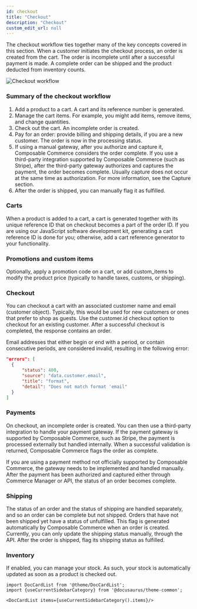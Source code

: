 ```yaml
---
id: checkout
title: "Checkout"
description: "Checkout"
custom_edit_url: null
---
```





The checkout workflow ties together many of the key concepts covered in this section. When a customer initiates the checkout process, an order is created from the cart. The order is incomplete until after a successful payment is made. A complete order can be shipped and the product deducted from inventory counts.

![Checkout workflow](/assets/checkout-flow.png)

### Summary of the checkout workflow

1. Add a product to a cart. A cart and its reference number is generated.
2. Manage the cart items. For example, you might add items, remove items, and change quantities.
3. Check out the cart. An incomplete order is created.
4. Pay for an order: provide billing and shipping details, if you are a new customer. The order is now in the processing status.
5. If using a manual gateway, after you authorize and capture it, Composable Commerce considers the order complete. If you use a third-party integration supported by Composable Commerce (such as Stripe), after the third-party gateway authorizes and captures the payment, the order becomes complete. Usually capture does not occur at the same time as authorization. For more information, see the Capture section.
6. After the order is shipped, you can manually flag it as fulfilled.

### Carts

When a product is added to a cart, a cart is generated together with its unique reference ID that on checkout becomes a part of the order ID. If you are using our JavaScript software development kit, generating a cart reference ID is done for you; otherwise, add a cart reference generator to your functionality.

### Promotions and custom items

Optionally, apply a promotion code on a cart, or add custom_items to modify the product price (typically to handle taxes, customs, or shipping).

### Checkout

You can checkout a cart with an associated customer name and email (customer object). Typically, this would be used for new customers or ones that prefer to shop as guests. Use the customer.id checkout option to checkout for an existing customer. After a successful checkout is completed, the response contains an order.

Email addresses that either begin or end with a period, or contain consecutive periods, are considered invalid, resulting in the following error:
```json
"errors": [
  {
      "status": 400,
      "source": "data.customer.email",
      "title": "format",
      "detail": "Does not match format 'email"
  }
]
  ```

### Payments

On checkout, an incomplete order is created. You can then use a third-party integration to handle your payment gateway. If the payment gateway is supported by Composable Commerce, such as Stripe, the payment is processed externally but handled internally. When a successful validation is returned, Composable Commerce flags the order as complete.

If you are using a payment method not officially supported by Composable Commerce, the gateway needs to be implemented and handled manually. After the payment has been authorized and captured either through Commerce Manager or API, the status of an order becomes complete.

### Shipping

The status of an order and the status of shipping are handled separately, and so an order can be complete but not shipped. Orders that have not been shipped yet have a status of unfulfilled. This flag is generated automatically by Composable Commerce when an order is created. Currently, you can only update the shipping status manually, through the API. After the order is shipped, flag its shipping status as fulfilled.

### Inventory

If enabled, you can manage your stock. As such, your stock is automatically updated as soon as a product is checked out.




```mdx-code-block
import DocCardList from '@theme/DocCardList';
import {useCurrentSidebarCategory} from '@docusaurus/theme-common';

<DocCardList items={useCurrentSidebarCategory().items}/>
```
      